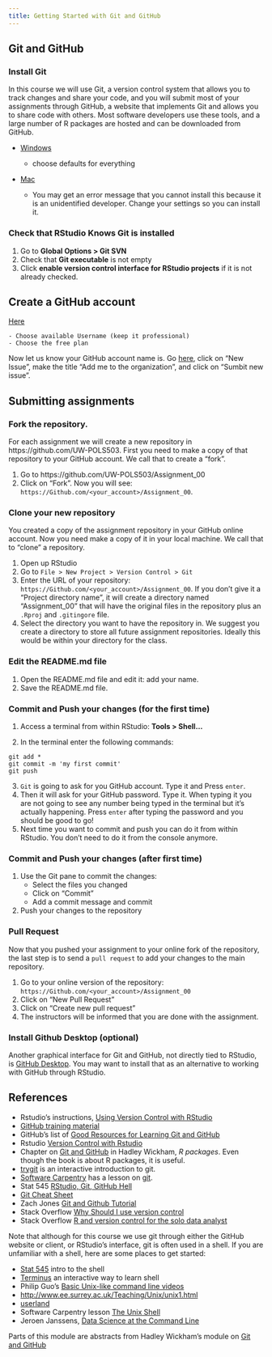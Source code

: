 ```yaml
---
title: Getting Started with Git and GitHub
---
```


## Git and GitHub

### Install Git

In this course we will use Git, a version control system that allows you to track changes and share your code, and you will submit most of your assignments through GitHub, a website that implements Git and allows you to share code with others. Most software developers use these tools, and a large number of R packages are hosted and can be downloaded from GitHub.

- [Windows](http://git-scm.com/download/win)

    - choose defaults for everything

- [Mac](http://git-scm.com/download/mac)

    - You may get an error message that you cannot install this because it is an unidentified developer.
      Change your settings so you can install it.


### Check that RStudio Knows Git is installed

1. Go to **Global Options > Git SVN**
2. Check that **Git executable** is not empty
3. Click **enable version control interface for RStudio projects** if it is not already checked.

## Create a GitHub account

[Here](https://github.com/join?source=header-home)

    - Choose available Username (keep it professional)
    - Choose the free plan

Now let us know your GitHub account name is. Go [here](https://github.com/UW-POLS503/pols_503_sp16/issues), click on "New Issue", make the title "Add me to the organization", and click on "Sumbit new issue".

## Submitting assignments

### Fork the repository.

For each assignment we will create a new repository in https://github.com/UW-POLS503. First you need to make a copy of that repository to your GitHub account. We call that to create a "fork".

1. Go to https://github.com/UW-POLS503/Assignment_00
2. Click on "Fork". <i class="fa fa-code-fork"></i>
   Now you will see: `https://Github.com/<your_account>/Assignment_00`.

### Clone your new repository

You created a copy of the assignment repository in your GitHub online account. Now you need make a copy of it in your local machine. We call that to "clone" a repository.

1. Open up RStudio
2. Go to `File > New Project > Version Control > Git`
3. Enter the URL of your repository: `https://Github.com/<your_account>/Assignment_00`. If you don't give it a "Project directory name", it will create a directory named "Assignment_00" that will have the original files in the repository plus an `.Rproj` and `.gitingore` file.
4. Select the directory you want to have the repository in. We suggest you create a directory to store all future assignment repositories. Ideally this would be within your directory for the class.

### Edit the README.md file

1. Open the README.md file and edit it: add your name.
2. Save the README.md file.

### Commit and Push your changes (for the first time)

1. Access a terminal from within RStudio: **Tools > Shell...**

2. In the terminal enter the following commands:

```console
git add *
git commit -m 'my first commit'
git push
```
3. `Git` is going to ask for you GitHub account. Type it and Press `enter`.
4. Then it will ask for your GitHub password. Type it. When typing it you are not going to see any number being typed in the terminal but it's actually happening. Press `enter` after typing the password and you should be good to go!
5. Next time you want to commit and push you can do it from within RStudio. You don't need to do it from the console anymore. 

### Commit and Push your changes (after first time)

1. Use the Git pane to commit the changes:
    - Select the files you changed
    - Click on "Commit"
    - Add a commit message and commit

2. Push your changes to the repository

### Pull Request

Now that you pushed your assignment to your online fork of the repository, the last step is to send a `pull request` to add your changes to the main repository.

1. Go to your online version of the repository: `https://Github.com/<your_account>/Assignment_00`
2. Click on "New Pull Request"
3. Click on "Create new pull request"
4. The instructors will be informed that you are done with the assignment.




### Install Github Desktop (optional)

Another graphical interface for Git and GitHub, not directly tied to RStudio, is [GitHub Desktop](https://desktop.github.com/). You may want to install that as an alternative to
working with GitHub through RStudio.


## References

- Rstudio's instructions, [Using Version Control with RStudio](https://support.rstudio.com/hc/en-us/articles/200532077?version=0.99.879&mode=desktop)
- [GitHub training material](https://training.github.com/kit/)
- GitHub's list of [Good Resources for Learning Git and GitHub](https://help.github.com/articles/good-resources-for-learning-git-and-github/)
- Rstudio [Version Control with Rstudio](https://support.rstudio.com/hc/en-us/articles/200532077-Version-Control-with-Git-and-SVN)
- Chapter on [Git and GitHub](http://r-pkgs.had.co.nz/git.html) in Hadley Wickham, *R packages*. Even though the book is about R packages, it is useful.
- [trygit](https://try.github.io/levels/1/challenges/1) is an interactive introduction to git.
- [Software Carpentry](http://swcarpentry.github.io/) has a lesson on [git](http://swcarpentry.github.io/git-novice/).
- Stat 545 [RStudio, Git, GitHub Hell](https://stat545-ubc.github.io/git66_rstudo-git-github-hell.html)
- [Git Cheat Sheet](https://education.github.com/git-cheat-sheet-education.pdf)
- Zach Jones [Git and Github Tutorial](http://zmjones.com/git-github-tutorial/)
- Stack Overflow [Why Should I use version control](http://stackoverflow.com/questions/1408450/why-should-i-use-version-control)
- Stack Overflow [R and version control for the solo data analyst](http://stackoverflow.com/questions/2712421/r-and-version-control-for-the-solo-data-analyst)

Note that although for this course we use git through either the GitHub website or client, or RStudio's interface, git is often used in a shell. If you are unfamiliar with a shell, here are some places to get started:

- [Stat 545](https://stat545-ubc.github.io/git09_shell.html) intro to the shell
- [Terminus](http://web.mit.edu/mprat/Public/web/Terminus/Web/main.html) an interactive way to learn shell
- Philip Guo's [Basic Unix-like command line videos](http://www.ee.surrey.ac.uk/Teaching/Unix/unix1.html)
- <http://www.ee.surrey.ac.uk/Teaching/Unix/unix1.html>
- [userland](https://p1k3.com/userland-book/)
- Software Carpentry lesson [The Unix Shell](http://swcarpentry.github.io/shell-novice/)
- Jeroen Janssens, [Data Science at the Command Line](http://datascienceatthecommandline.com/)

Parts of this module are abstracts from Hadley Wickham’s module on [Git and GitHub](http://r-pkgs.had.co.nz/git.html)
